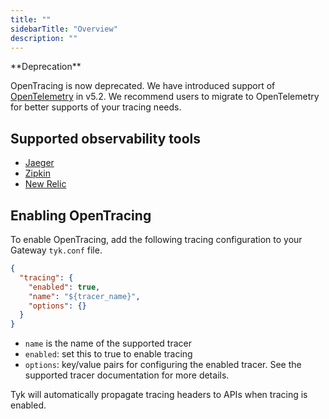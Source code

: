 ```yaml
---
title: ""
sidebarTitle: "Overview"
description: ""
---
```



<Warning>
**Deprecation**

OpenTracing is now deprecated. We have introduced support of [OpenTelemetry](/5.6/product-stack/tyk-gateway/advanced-configurations/distributed-tracing/open-telemetry/open-telemetry-overview) in v5.2. We recommend users to migrate to OpenTelemetry for better supports of your tracing needs.
</Warning>


## Supported observability tools
- [Jaeger](/5.6/product-stack/tyk-gateway/advanced-configurations/distributed-tracing/open-tracing/jaeger)
- [Zipkin](/5.6/product-stack/tyk-gateway/advanced-configurations/distributed-tracing/open-tracing/zipkin)
- [New Relic](/5.6/product-stack/tyk-gateway/advanced-configurations/distributed-tracing/open-tracing/newrelic)

## Enabling OpenTracing
To enable OpenTracing, add the following tracing configuration to your Gateway `tyk.conf` file.

```.json
{
  "tracing": {
    "enabled": true,
    "name": "${tracer_name}",
    "options": {}
  }
}
```

- `name` is the name of the supported tracer
- `enabled`: set this to true to enable tracing
- `options`: key/value pairs for configuring the enabled tracer. See the
 supported tracer documentation for more details.

Tyk will automatically propagate tracing headers to APIs  when tracing is enabled.
